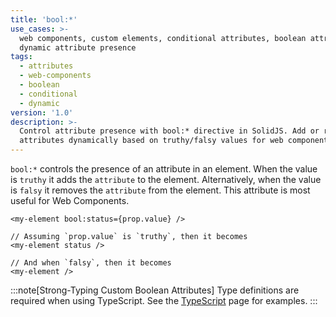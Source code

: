```yaml
---
title: 'bool:*'
use_cases: >-
  web components, custom elements, conditional attributes, boolean attributes,
  dynamic attribute presence
tags:
  - attributes
  - web-components
  - boolean
  - conditional
  - dynamic
version: '1.0'
description: >-
  Control attribute presence with bool:* directive in SolidJS. Add or remove
  attributes dynamically based on truthy/falsy values for web components.
---
```


`bool:*` controls the presence of an attribute in an element.
When the value is `truthy` it adds the `attribute` to the element.
Alternatively, when the value is `falsy` it removes the `attribute` from the element.
This attribute is most useful for Web Components.

```tsx
<my-element bool:status={prop.value} />
```

```tsx
// Assuming `prop.value` is `truthy`, then it becomes
<my-element status />

// And when `falsy`, then it becomes
<my-element />

```

:::note[Strong-Typing Custom Boolean Attributes]
Type definitions are required when using TypeScript.
See the [TypeScript](/configuration/typescript#forcing-properties-and-custom-attributes) page for examples.
:::
